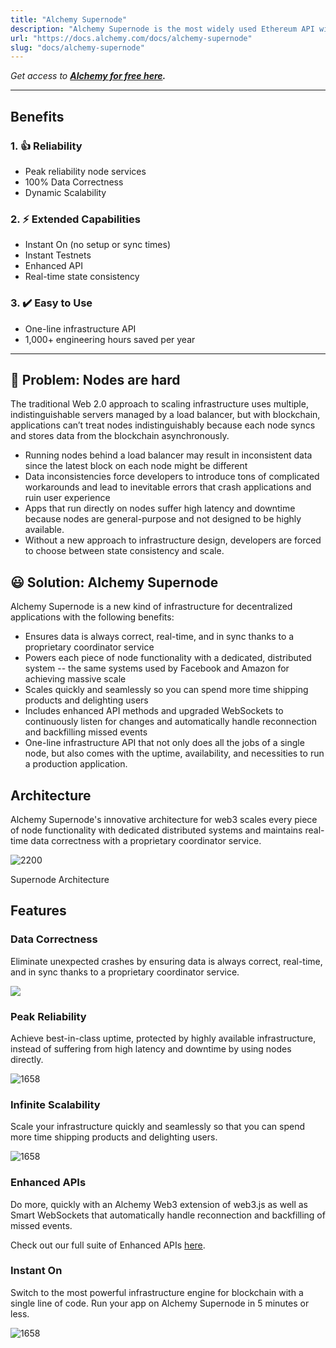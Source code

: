 ```yaml
---
title: "Alchemy Supernode"
description: "Alchemy Supernode is the most widely used Ethereum API with all the functionality of a node, but with supercharged reliability, data correctness, and scalability."
url: "https://docs.alchemy.com/docs/alchemy-supernode"
slug: "docs/alchemy-supernode"
---
```


*Get access to* [***Alchemy for free here***](https://alchemy.com/?r=affiliate:e68b2f77-7fc7-4ef7-8e9c-cdfea869b9b5)***.***

***

## Benefits

### 1. 👍 Reliability

* Peak reliability node services
* 100% Data Correctness
* Dynamic Scalability

### 2. ⚡ Extended Capabilities

* Instant On (no setup or sync times)
* Instant Testnets
* Enhanced API
* Real-time state consistency

### 3. ✔️ Easy to Use

* One-line infrastructure API
* 1,000+ engineering hours saved per year

***

## 🥱 Problem: Nodes are hard

The traditional Web 2.0 approach to scaling infrastructure uses multiple, indistinguishable servers managed by a load balancer, but with blockchain, applications can’t treat nodes indistinguishably because each node syncs and stores data from the blockchain asynchronously.

* Running nodes behind a load balancer may result in inconsistent data since the latest block on each node might be different
* Data inconsistencies force developers to introduce tons of complicated workarounds and lead to inevitable errors that crash applications and ruin user experience
* Apps that run directly on nodes suffer high latency and downtime because nodes are general-purpose and not designed to be highly available.
* Without a new approach to infrastructure design, developers are forced to choose between state consistency and scale.

## 😃 Solution: Alchemy Supernode

Alchemy Supernode is a new kind of infrastructure for decentralized applications with the following benefits:

* Ensures data is always correct, real-time, and in sync thanks to a proprietary coordinator service
* Powers each piece of node functionality with a dedicated, distributed system -- the same systems used by Facebook and Amazon for achieving massive scale
* Scales quickly and seamlessly so you can spend more time shipping products and delighting users
* Includes enhanced API methods and upgraded WebSockets to continuously listen for changes and automatically handle reconnection and backfilling missed events
* One-line infrastructure API that not only does all the jobs of a single node, but also comes with the uptime, availability, and necessities to run a production application.

## Architecture

Alchemy Supernode's innovative architecture for web3 scales every piece of node functionality with dedicated distributed systems and maintains real-time data correctness with a proprietary coordinator service.

![2200](66f6e2d-supernode_architecture_.png "supernode architecture .png")

Supernode Architecture

## Features

### Data Correctness

Eliminate unexpected crashes by ensuring data is always correct, real-time, and in sync thanks to a proprietary coordinator service.

![](https://uploads-ssl.webflow.com/5e9dcb2947627d36765ceee7/5f2a1001e4061b01c4ceb5f9_Supernode%20-%20Data%20Co%20animation%203.gif)

### Peak Reliability

Achieve best-in-class uptime, protected by highly available infrastructure, instead of suffering from high latency and downtime by using nodes directly.

![1658](10c7560-supernode_uptime.png "supernode uptime.png")

### Infinite Scalability

Scale your infrastructure quickly and seamlessly so that you can spend more time shipping products and delighting users.

![1658](797a40d-supernode_scalability.png "supernode scalability.png")

### Enhanced APIs

Do more, quickly with an Alchemy Web3 extension of web3.js as well as Smart WebSockets that automatically handle reconnection and backfilling of missed events.

Check out our full suite of Enhanced APIs [here](/reference/data-overview).

### Instant On

Switch to the most powerful infrastructure engine for blockchain with a single line of code. Run your app on Alchemy Supernode in 5 minutes or less.

![1658](6cb2bb5-supernode_instant_on.png "supernode instant on.png")
